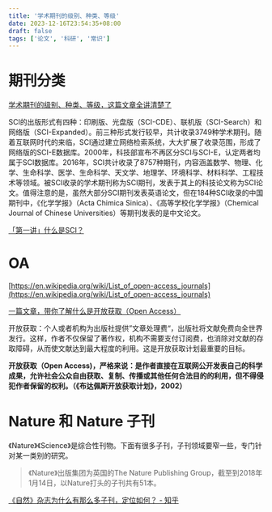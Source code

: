 ```yaml
---
title: '学术期刊的级别、种类、等级'
date: 2023-12-16T23:54:35+08:00
draft: false
tags: ['论文', '科研', '常识']
---
```


# 期刊分类

[学术期刊的级别、种类、等级，这篇文章全讲清楚了](https://zhuanlan.zhihu.com/p/85770755)

SCI的出版形式有四种：印刷版、光盘版（SCI-CDE）、联机版（SCI-Search）和网络版（SCI-Expanded）。前三种形式发行较早，共计收录3749种学术期刊。随着互联网时代的来临，SCI通过建立网络检索系统，大大扩展了收录范围，形成了网络版的SCI-E数据库。2000年，科技部宣布不再区分SCI与SCI-E，认定两者均属于SCI数据库。2016年，SCI共计收录了8757种期刊，内容涵盖数学、物理、化学、生命科学、医学、生命科学、天文学、地理学、环境科学、材料科学、工程技术等领域。被SCI收录的学术期刊称为SCI期刊，发表于其上的科技论文称为SCI论文。值得注意的是，虽然大部分SCI期刊发表英语论文，但在184种SCI收录的中国期刊中，《化学学报》（Acta Chimica Sinica）、《高等学校化学学报》（Chemical Journal of Chinese Universities）等期刊发表的是中文论文。

[「第一讲」什么是SCI？](https://zhuanlan.zhihu.com/p/22217258)

# OA

[https://en.wikipedia.org/wiki/List_of_open-access_journals](https://en.wikipedia.org/wiki/List_of_open-access_journals)

[一篇文章，带你了解什么是开放获取（Open Access）](https://zhuanlan.zhihu.com/p/144939000)

开放获取：个人或者机构为出版社提供”文章处理费“，出版社将文献免费向全世界发行。这样，作者不仅保留了著作权，机构不需要支付订阅费，也消除对文献的存取障碍，从而使文献达到最大程度的利用。这是开放获取计划最重要的目标。

**开放获取（Open Access)，严格来说：是作者直接在互联网公开发表自己的科学成果，允许社会公众自由获取、复制、传播或其他任何合法目的的利用，但不得侵犯作者保留的权利。（《布达佩斯开放获取计划》，2002）**

# Nature 和 Nature 子刊

《Nature》《Science》是综合性刊物。下面有很多子刊，子刊领域要窄一些，专门针对某一类别的研究。

> 《Nature》出版集团为英国的The Nature Publishing Group，截至到2018年1月14日，以Nature打头的子刊共有51本。

[《自然》杂志为什么有那么多子刊，定位如何？ - 知乎](https://www.zhihu.com/question/22123137/answer/526088397)
